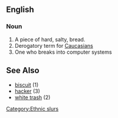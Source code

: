 ==English==

===Noun===

# A piece of hard, salty, bread.
# Derogatory term for [[Caucasian]]s
# One who breaks into computer systems

==See Also==
*[[biscuit]] (1)
*[[hacker]] (3)
*[[white trash]] (2)

[[Category:Ethnic slurs]]